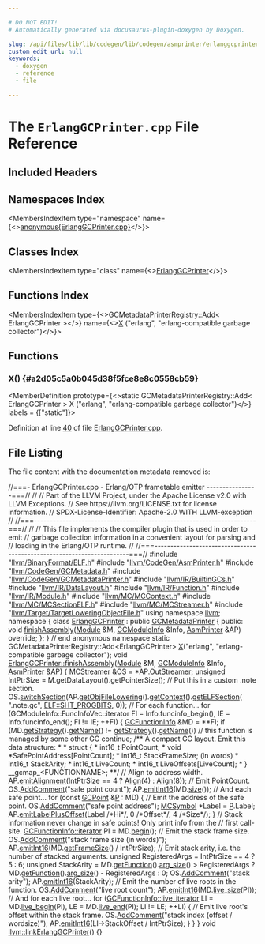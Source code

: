 ```yaml
---

# DO NOT EDIT!
# Automatically generated via docusaurus-plugin-doxygen by Doxygen.

slug: /api/files/lib/lib/codegen/lib/codegen/asmprinter/erlanggcprinter-cpp
custom_edit_url: null
keywords:
  - doxygen
  - reference
  - file

---
```





# The `ErlangGCPrinter.cpp` File Reference

<DoxygenPage pluginConfig={pluginConfig}>



## Included Headers

<IncludesList>
<IncludesListItem
  filePath="llvm/BinaryFormat/ELF.h"
  permalink="/docs/api/files/include/include/llvm/include/llvm/binaryformat/elf-h"
  isLocal="true" />
<IncludesListItem
  filePath="llvm/CodeGen/AsmPrinter.h"
  permalink="/docs/api/files/include/include/llvm/include/llvm/codegen/asmprinter-h"
  isLocal="true" />
<IncludesListItem
  filePath="llvm/CodeGen/GCMetadata.h"
  permalink="/docs/api/files/include/include/llvm/include/llvm/codegen/gcmetadata-h"
  isLocal="true" />
<IncludesListItem
  filePath="llvm/CodeGen/GCMetadataPrinter.h"
  permalink="/docs/api/files/include/include/llvm/include/llvm/codegen/gcmetadataprinter-h"
  isLocal="true" />
<IncludesListItem
  filePath="llvm/IR/BuiltinGCs.h"
  permalink="/docs/api/files/include/include/llvm/include/llvm/ir/builtingcs-h"
  isLocal="true" />
<IncludesListItem
  filePath="llvm/IR/DataLayout.h"
  permalink="/docs/api/files/include/include/llvm/include/llvm/ir/datalayout-h"
  isLocal="true" />
<IncludesListItem
  filePath="llvm/IR/Function.h"
  permalink="/docs/api/files/include/include/llvm/include/llvm/ir/function-h"
  isLocal="true" />
<IncludesListItem
  filePath="llvm/IR/Module.h"
  permalink="/docs/api/files/include/include/llvm/include/llvm/ir/module-h"
  isLocal="true" />
<IncludesListItem
  filePath="llvm/MC/MCContext.h"
  permalink="/docs/api/files/include/include/llvm/include/llvm/mc/mccontext-h"
  isLocal="true" />
<IncludesListItem
  filePath="llvm/MC/MCSectionELF.h"
  permalink="/docs/api/files/include/include/llvm/include/llvm/mc/mcsectionelf-h"
  isLocal="true" />
<IncludesListItem
  filePath="llvm/MC/MCStreamer.h"
  permalink="/docs/api/files/include/include/llvm/include/llvm/mc/mcstreamer-h"
  isLocal="true" />
<IncludesListItem
  filePath="llvm/Target/TargetLoweringObjectFile.h"
  permalink="/docs/api/files/include/include/llvm/include/llvm/target/targetloweringobjectfile-h"
  isLocal="true" />
</IncludesList>

## Namespaces Index

<MembersIndex>

<MembersIndexItem
  type="namespace"
  name={<><a href="/docs/api/namespaces/anonymous-erlanggcprinter-cpp-">anonymous&#123;ErlangGCPrinter.cpp&#125;</a></>}>
</MembersIndexItem>

</MembersIndex>

## Classes Index

<MembersIndex>

<MembersIndexItem
  type="class"
  name={<><a href="/docs/api/classes/anonymous-namespace-erlanggcprinter-cpp-/erlanggcprinter">ErlangGCPrinter</a></>}>
</MembersIndexItem>

</MembersIndex>

## Functions Index

<MembersIndex>

<MembersIndexItem
  type={<>GCMetadataPrinterRegistry::Add&lt; ErlangGCPrinter &gt;</>}
  name={<><a href="#a2d05c5a0b045d38f5fce8e8c0558cb59">X</a> (&quot;erlang&quot;, &quot;erlang-compatible garbage collector&quot;)</>}>
</MembersIndexItem>

</MembersIndex>


<SectionDefinition>

## Functions

### X() {#a2d05c5a0b045d38f5fce8e8c0558cb59}

<MemberDefinition
  prototype={<>static GCMetadataPrinterRegistry::Add&lt; ErlangGCPrinter &gt; X (&quot;erlang&quot;, &quot;erlang-compatible garbage collector&quot;)</>}
  labels = {["static"]}>

Definition at line <a href="#l00040">40</a> of file <a href="/docs/api/files/lib/lib/codegen/lib/codegen/asmprinter/erlanggcprinter-cpp">ErlangGCPrinter.cpp</a>.
</MemberDefinition>

</SectionDefinition>

## File Listing

The file content with the documentation metadata removed is:

<ProgramListing>

<Link id="l00001" /><CodeLine lineNumber="1"><Highlight kind="comment">//===- ErlangGCPrinter.cpp - Erlang/OTP frametable emitter ----------------===//</Highlight><Highlight kind="normal"></Highlight></CodeLine>
<Link id="l00002" /><CodeLine lineNumber="2"><Highlight kind="normal"></Highlight><Highlight kind="comment">//</Highlight><Highlight kind="normal"></Highlight></CodeLine>
<Link id="l00003" /><CodeLine lineNumber="3"><Highlight kind="normal"></Highlight><Highlight kind="comment">// Part of the LLVM Project, under the Apache License v2.0 with LLVM Exceptions.</Highlight><Highlight kind="normal"></Highlight></CodeLine>
<Link id="l00004" /><CodeLine lineNumber="4"><Highlight kind="normal"></Highlight><Highlight kind="comment">// See https://llvm.org/LICENSE.txt for license information.</Highlight><Highlight kind="normal"></Highlight></CodeLine>
<Link id="l00005" /><CodeLine lineNumber="5"><Highlight kind="normal"></Highlight><Highlight kind="comment">// SPDX-License-Identifier: Apache-2.0 WITH LLVM-exception</Highlight><Highlight kind="normal"></Highlight></CodeLine>
<Link id="l00006" /><CodeLine lineNumber="6"><Highlight kind="normal"></Highlight><Highlight kind="comment">//</Highlight><Highlight kind="normal"></Highlight></CodeLine>
<Link id="l00007" /><CodeLine lineNumber="7"><Highlight kind="normal"></Highlight><Highlight kind="comment">//===----------------------------------------------------------------------===//</Highlight><Highlight kind="normal"></Highlight></CodeLine>
<Link id="l00008" /><CodeLine lineNumber="8"><Highlight kind="normal"></Highlight><Highlight kind="comment">//</Highlight><Highlight kind="normal"></Highlight></CodeLine>
<Link id="l00009" /><CodeLine lineNumber="9"><Highlight kind="normal"></Highlight><Highlight kind="comment">// This file implements the compiler plugin that is used in order to emit</Highlight><Highlight kind="normal"></Highlight></CodeLine>
<Link id="l00010" /><CodeLine lineNumber="10"><Highlight kind="normal"></Highlight><Highlight kind="comment">// garbage collection information in a convenient layout for parsing and</Highlight><Highlight kind="normal"></Highlight></CodeLine>
<Link id="l00011" /><CodeLine lineNumber="11"><Highlight kind="normal"></Highlight><Highlight kind="comment">// loading in the Erlang/OTP runtime.</Highlight><Highlight kind="normal"></Highlight></CodeLine>
<Link id="l00012" /><CodeLine lineNumber="12"><Highlight kind="normal"></Highlight><Highlight kind="comment">//</Highlight><Highlight kind="normal"></Highlight></CodeLine>
<Link id="l00013" /><CodeLine lineNumber="13"><Highlight kind="normal"></Highlight><Highlight kind="comment">//===----------------------------------------------------------------------===//</Highlight><Highlight kind="normal"></Highlight></CodeLine>
<Link id="l00014" /><CodeLine lineNumber="14"><Highlight kind="normal"></Highlight></CodeLine>
<Link id="l00015" /><CodeLine lineNumber="15"><Highlight kind="normal"></Highlight><Highlight kind="preprocessor">#include &quot;<a href="/docs/api/files/include/include/llvm/include/llvm/binaryformat/elf-h">llvm/BinaryFormat/ELF.h</a>&quot;</Highlight><Highlight kind="normal"></Highlight></CodeLine>
<Link id="l00016" /><CodeLine lineNumber="16"><Highlight kind="normal"></Highlight><Highlight kind="preprocessor">#include &quot;<a href="/docs/api/files/include/include/llvm/include/llvm/codegen/asmprinter-h">llvm/CodeGen/AsmPrinter.h</a>&quot;</Highlight><Highlight kind="normal"></Highlight></CodeLine>
<Link id="l00017" /><CodeLine lineNumber="17"><Highlight kind="normal"></Highlight><Highlight kind="preprocessor">#include &quot;<a href="/docs/api/files/include/include/llvm/include/llvm/codegen/gcmetadata-h">llvm/CodeGen/GCMetadata.h</a>&quot;</Highlight><Highlight kind="normal"></Highlight></CodeLine>
<Link id="l00018" /><CodeLine lineNumber="18"><Highlight kind="normal"></Highlight><Highlight kind="preprocessor">#include &quot;<a href="/docs/api/files/include/include/llvm/include/llvm/codegen/gcmetadataprinter-h">llvm/CodeGen/GCMetadataPrinter.h</a>&quot;</Highlight><Highlight kind="normal"></Highlight></CodeLine>
<Link id="l00019" /><CodeLine lineNumber="19"><Highlight kind="normal"></Highlight><Highlight kind="preprocessor">#include &quot;<a href="/docs/api/files/include/include/llvm/include/llvm/ir/builtingcs-h">llvm/IR/BuiltinGCs.h</a>&quot;</Highlight><Highlight kind="normal"></Highlight></CodeLine>
<Link id="l00020" /><CodeLine lineNumber="20"><Highlight kind="normal"></Highlight><Highlight kind="preprocessor">#include &quot;<a href="/docs/api/files/include/include/llvm/include/llvm/ir/datalayout-h">llvm/IR/DataLayout.h</a>&quot;</Highlight><Highlight kind="normal"></Highlight></CodeLine>
<Link id="l00021" /><CodeLine lineNumber="21"><Highlight kind="normal"></Highlight><Highlight kind="preprocessor">#include &quot;<a href="/docs/api/files/include/include/llvm/include/llvm/ir/function-h">llvm/IR/Function.h</a>&quot;</Highlight><Highlight kind="normal"></Highlight></CodeLine>
<Link id="l00022" /><CodeLine lineNumber="22"><Highlight kind="normal"></Highlight><Highlight kind="preprocessor">#include &quot;<a href="/docs/api/files/include/include/llvm/include/llvm/ir/module-h">llvm/IR/Module.h</a>&quot;</Highlight><Highlight kind="normal"></Highlight></CodeLine>
<Link id="l00023" /><CodeLine lineNumber="23"><Highlight kind="normal"></Highlight><Highlight kind="preprocessor">#include &quot;<a href="/docs/api/files/include/include/llvm/include/llvm/mc/mccontext-h">llvm/MC/MCContext.h</a>&quot;</Highlight><Highlight kind="normal"></Highlight></CodeLine>
<Link id="l00024" /><CodeLine lineNumber="24"><Highlight kind="normal"></Highlight><Highlight kind="preprocessor">#include &quot;<a href="/docs/api/files/include/include/llvm/include/llvm/mc/mcsectionelf-h">llvm/MC/MCSectionELF.h</a>&quot;</Highlight><Highlight kind="normal"></Highlight></CodeLine>
<Link id="l00025" /><CodeLine lineNumber="25"><Highlight kind="normal"></Highlight><Highlight kind="preprocessor">#include &quot;<a href="/docs/api/files/include/include/llvm/include/llvm/mc/mcstreamer-h">llvm/MC/MCStreamer.h</a>&quot;</Highlight><Highlight kind="normal"></Highlight></CodeLine>
<Link id="l00026" /><CodeLine lineNumber="26"><Highlight kind="normal"></Highlight><Highlight kind="preprocessor">#include &quot;<a href="/docs/api/files/include/include/llvm/include/llvm/target/targetloweringobjectfile-h">llvm/Target/TargetLoweringObjectFile.h</a>&quot;</Highlight><Highlight kind="normal"></Highlight></CodeLine>
<Link id="l00027" /><CodeLine lineNumber="27"><Highlight kind="normal"></Highlight></CodeLine>
<Link id="l00028" /><CodeLine lineNumber="28"><Highlight kind="normal"></Highlight><Highlight kind="keyword">using namespace </Highlight><Highlight kind="normal"><a href="/docs/api/namespaces/llvm">llvm</a>;</Highlight></CodeLine>
<Link id="l00029" /><CodeLine lineNumber="29"><Highlight kind="normal"></Highlight></CodeLine>
<Link id="l00030" /><CodeLine lineNumber="30" lineLink="/docs/api/namespaces/anonymous-erlanggcprinter-cpp-"><Highlight kind="normal"></Highlight><Highlight kind="keyword">namespace </Highlight><Highlight kind="normal">&#123;</Highlight></CodeLine>
<Link id="l00031" /><CodeLine lineNumber="31"><Highlight kind="normal"></Highlight></CodeLine>
<Link id="l00032" /><CodeLine lineNumber="32" lineLink="/docs/api/classes/anonymous-namespace-erlanggcprinter-cpp-/erlanggcprinter"><Highlight kind="normal"></Highlight><Highlight kind="keyword">class </Highlight><Highlight kind="normal"><a href="/docs/api/classes/anonymous-namespace-erlanggcprinter-cpp-/erlanggcprinter">ErlangGCPrinter</a> : </Highlight><Highlight kind="keyword">public</Highlight><Highlight kind="normal"> <a href="/docs/api/classes/llvm/gcmetadataprinter/#ae944ce49adc84bc2384d95f293763a64">GCMetadataPrinter</a> &#123;</Highlight></CodeLine>
<Link id="l00033" /><CodeLine lineNumber="33"><Highlight kind="normal"></Highlight><Highlight kind="keyword">public</Highlight><Highlight kind="normal">:</Highlight></CodeLine>
<Link id="l00034" /><CodeLine lineNumber="34"><Highlight kind="normal">  </Highlight><Highlight kind="keywordtype">void</Highlight><Highlight kind="normal"> <a href="/docs/api/classes/anonymous-namespace-erlanggcprinter-cpp-/erlanggcprinter/#a574679a34186d5db3a7b14b0ce5c5078">finishAssembly</a>(<a href="/docs/api/classes/llvm/module">Module</a> &amp;M, <a href="/docs/api/classes/llvm/gcmoduleinfo">GCModuleInfo</a> &amp;Info, <a href="/docs/api/classes/llvm/gcmetadataprinter/#a47b1796e5c0a56e8a36cf39ae2d051a5">AsmPrinter</a> &amp;AP) </Highlight><Highlight kind="keyword">override</Highlight><Highlight kind="normal">;</Highlight></CodeLine>
<Link id="l00035" /><CodeLine lineNumber="35"><Highlight kind="normal">&#125;;</Highlight></CodeLine>
<Link id="l00036" /><CodeLine lineNumber="36"><Highlight kind="normal"></Highlight></CodeLine>
<Link id="l00037" /><CodeLine lineNumber="37"><Highlight kind="normal">&#125; </Highlight><Highlight kind="comment">// end anonymous namespace</Highlight><Highlight kind="normal"></Highlight></CodeLine>
<Link id="l00038" /><CodeLine lineNumber="38"><Highlight kind="normal"></Highlight></CodeLine>
<Link id="l00039" /><CodeLine lineNumber="39"><Highlight kind="normal"></Highlight><Highlight kind="keyword">static</Highlight><Highlight kind="normal"> GCMetadataPrinterRegistry::Add&lt;ErlangGCPrinter&gt;</Highlight></CodeLine>
<Link id="l00040" /><CodeLine lineNumber="40" lineLink="#a2d05c5a0b045d38f5fce8e8c0558cb59"><Highlight kind="normal">    <a href="/docs/api/files/lib/lib/tablegen/tablegenbackendskeleton-cpp/#ab60f28d7a141ac46ccc200176a1bca8b">X</a>(</Highlight><Highlight kind="stringliteral">&quot;erlang&quot;</Highlight><Highlight kind="normal">, </Highlight><Highlight kind="stringliteral">&quot;erlang-compatible garbage collector&quot;</Highlight><Highlight kind="normal">);</Highlight></CodeLine>
<Link id="l00041" /><CodeLine lineNumber="41"><Highlight kind="normal"></Highlight></CodeLine>
<Link id="l00042" /><CodeLine lineNumber="42" lineLink="/docs/api/classes/anonymous-namespace-erlanggcprinter-cpp-/erlanggcprinter/#a574679a34186d5db3a7b14b0ce5c5078"><Highlight kind="normal"></Highlight><Highlight kind="keywordtype">void</Highlight><Highlight kind="normal"> <a href="/docs/api/classes/anonymous-namespace-erlanggcprinter-cpp-/erlanggcprinter/#a574679a34186d5db3a7b14b0ce5c5078">ErlangGCPrinter::finishAssembly</a>(<a href="/docs/api/classes/llvm/module">Module</a> &amp;M, <a href="/docs/api/classes/llvm/gcmoduleinfo">GCModuleInfo</a> &amp;Info,</Highlight></CodeLine>
<Link id="l00043" /><CodeLine lineNumber="43"><Highlight kind="normal">                                     <a href="/docs/api/classes/llvm/gcmetadataprinter/#a47b1796e5c0a56e8a36cf39ae2d051a5">AsmPrinter</a> &amp;AP) &#123;</Highlight></CodeLine>
<Link id="l00044" /><CodeLine lineNumber="44"><Highlight kind="normal">  <a href="/docs/api/classes/llvm/mcstreamer">MCStreamer</a> &amp;OS = &#42;AP.<a href="/docs/api/classes/llvm/asmprinter/#ac189a157a6aab76ea837c13ec615dbc9">OutStreamer</a>;</Highlight></CodeLine>
<Link id="l00045" /><CodeLine lineNumber="45"><Highlight kind="normal">  </Highlight><Highlight kind="keywordtype">unsigned</Highlight><Highlight kind="normal"> IntPtrSize = M.getDataLayout().getPointerSize();</Highlight></CodeLine>
<Link id="l00046" /><CodeLine lineNumber="46"><Highlight kind="normal"></Highlight></CodeLine>
<Link id="l00047" /><CodeLine lineNumber="47"><Highlight kind="normal">  </Highlight><Highlight kind="comment">// Put this in a custom .note section.</Highlight><Highlight kind="normal"></Highlight></CodeLine>
<Link id="l00048" /><CodeLine lineNumber="48"><Highlight kind="normal">  OS.<a href="/docs/api/classes/llvm/mcstreamer/#ac4f84451dc4abc997c960d484953b1d2">switchSection</a>(AP.<a href="/docs/api/classes/llvm/asmprinter/#a0580b05cc0794957d4ac1ce2f209ac87">getObjFileLowering</a>().<a href="/docs/api/classes/llvm/mcobjectfileinfo/#afcda39b4059eca86c10397b7a938a729">getContext</a>().<a href="/docs/api/classes/llvm/mccontext/#a3fddc32fd70ea36b8482c9055eb68c40">getELFSection</a>(</Highlight></CodeLine>
<Link id="l00049" /><CodeLine lineNumber="49"><Highlight kind="normal">      </Highlight><Highlight kind="stringliteral">&quot;.note.gc&quot;</Highlight><Highlight kind="normal">, <a href="/docs/api/namespaces/llvm/elf/#ab23570002b1ab10a685e8f349da3ddbca18ae5a64ac74a4265698b956bc797b32">ELF::SHT&#95;PROGBITS</a>, 0));</Highlight></CodeLine>
<Link id="l00050" /><CodeLine lineNumber="50"><Highlight kind="normal"></Highlight></CodeLine>
<Link id="l00051" /><CodeLine lineNumber="51"><Highlight kind="normal">  </Highlight><Highlight kind="comment">// For each function...</Highlight><Highlight kind="normal"></Highlight></CodeLine>
<Link id="l00052" /><CodeLine lineNumber="52"><Highlight kind="normal">  </Highlight><Highlight kind="keywordflow">for</Highlight><Highlight kind="normal"> (GCModuleInfo::FuncInfoVec::iterator FI = Info.funcinfo&#95;begin(),</Highlight></CodeLine>
<Link id="l00053" /><CodeLine lineNumber="53"><Highlight kind="normal">                                           IE = Info.funcinfo&#95;end();</Highlight></CodeLine>
<Link id="l00054" /><CodeLine lineNumber="54"><Highlight kind="normal">       FI != IE; ++FI) &#123;</Highlight></CodeLine>
<Link id="l00055" /><CodeLine lineNumber="55"><Highlight kind="normal">    <a href="/docs/api/classes/llvm/gcfunctioninfo">GCFunctionInfo</a> &amp;MD = &#42;&#42;FI;</Highlight></CodeLine>
<Link id="l00056" /><CodeLine lineNumber="56"><Highlight kind="normal">    </Highlight><Highlight kind="keywordflow">if</Highlight><Highlight kind="normal"> (MD.<a href="/docs/api/classes/llvm/gcfunctioninfo/#a98e4459898a43800bff9bcb2f1e2a8bb">getStrategy</a>().<a href="/docs/api/classes/llvm/gcstrategy/#ae253aa14fb9f8582e089850f07616599">getName</a>() != <a href="/docs/api/classes/llvm/gcmetadataprinter/#a103ca212831edb585c5fdc509df54b33">getStrategy</a>().<a href="/docs/api/files/lib/lib/transforms/lib/transforms/objcarc/provenanceanalysisevaluator-cpp/#a2ee79648e8bce3ddbb26358ff10e3e82">getName</a>())</Highlight></CodeLine>
<Link id="l00057" /><CodeLine lineNumber="57"><Highlight kind="normal">      </Highlight><Highlight kind="comment">// this function is managed by some other GC</Highlight><Highlight kind="normal"></Highlight></CodeLine>
<Link id="l00058" /><CodeLine lineNumber="58"><Highlight kind="normal">      </Highlight><Highlight kind="keywordflow">continue</Highlight><Highlight kind="normal">;</Highlight><Highlight kind="comment"></Highlight></CodeLine>
<Link id="l00059" /><CodeLine lineNumber="59"><Highlight kind="comment">    /&#42;&#42; A compact GC layout. Emit this data structure:</Highlight></CodeLine>
<Link id="l00060" /><CodeLine lineNumber="60"><Highlight kind="comment">     &#42;</Highlight></CodeLine>
<Link id="l00061" /><CodeLine lineNumber="61"><Highlight kind="comment">     &#42; struct &#123;</Highlight></CodeLine>
<Link id="l00062" /><CodeLine lineNumber="62"><Highlight kind="comment">     &#42;   int16&#95;t PointCount;</Highlight></CodeLine>
<Link id="l00063" /><CodeLine lineNumber="63"><Highlight kind="comment">     &#42;   void &#42;SafePointAddress&#91;PointCount&#93;;</Highlight></CodeLine>
<Link id="l00064" /><CodeLine lineNumber="64"><Highlight kind="comment">     &#42;   int16&#95;t StackFrameSize; (in words)</Highlight></CodeLine>
<Link id="l00065" /><CodeLine lineNumber="65"><Highlight kind="comment">     &#42;   int16&#95;t StackArity;</Highlight></CodeLine>
<Link id="l00066" /><CodeLine lineNumber="66"><Highlight kind="comment">     &#42;   int16&#95;t LiveCount;</Highlight></CodeLine>
<Link id="l00067" /><CodeLine lineNumber="67"><Highlight kind="comment">     &#42;   int16&#95;t LiveOffsets&#91;LiveCount&#93;;</Highlight></CodeLine>
<Link id="l00068" /><CodeLine lineNumber="68"><Highlight kind="comment">     &#42; &#125; &#95;&#95;gcmap&#95;&lt;FUNCTIONNAME&gt;;</Highlight></CodeLine>
<Link id="l00069" /><CodeLine lineNumber="69"><Highlight kind="comment">     &#42;&#42;/</Highlight><Highlight kind="normal"></Highlight></CodeLine>
<Link id="l00070" /><CodeLine lineNumber="70"><Highlight kind="normal"></Highlight></CodeLine>
<Link id="l00071" /><CodeLine lineNumber="71"><Highlight kind="normal">    </Highlight><Highlight kind="comment">// Align to address width.</Highlight><Highlight kind="normal"></Highlight></CodeLine>
<Link id="l00072" /><CodeLine lineNumber="72"><Highlight kind="normal">    AP.<a href="/docs/api/classes/llvm/asmprinter/#aa321836ddd72df66be5551323b3090d9">emitAlignment</a>(IntPtrSize == 4 ? <a href="/docs/api/structs/llvm/align">Align</a>(4) : <a href="/docs/api/structs/llvm/align">Align</a>(8));</Highlight></CodeLine>
<Link id="l00073" /><CodeLine lineNumber="73"><Highlight kind="normal"></Highlight></CodeLine>
<Link id="l00074" /><CodeLine lineNumber="74"><Highlight kind="normal">    </Highlight><Highlight kind="comment">// Emit PointCount.</Highlight><Highlight kind="normal"></Highlight></CodeLine>
<Link id="l00075" /><CodeLine lineNumber="75"><Highlight kind="normal">    OS.<a href="/docs/api/classes/llvm/mcstreamer/#a64eafd6bed9f342e423e74a93223135c">AddComment</a>(</Highlight><Highlight kind="stringliteral">&quot;safe point count&quot;</Highlight><Highlight kind="normal">);</Highlight></CodeLine>
<Link id="l00076" /><CodeLine lineNumber="76"><Highlight kind="normal">    AP.<a href="/docs/api/classes/llvm/asmprinter/#ad87d51ae3e480de2e3892fc257406212">emitInt16</a>(MD.<a href="/docs/api/classes/llvm/gcfunctioninfo/#a71465584e291bc6d25e24f061526a7fc">size</a>());</Highlight></CodeLine>
<Link id="l00077" /><CodeLine lineNumber="77"><Highlight kind="normal"></Highlight></CodeLine>
<Link id="l00078" /><CodeLine lineNumber="78"><Highlight kind="normal">    </Highlight><Highlight kind="comment">// And each safe point...</Highlight><Highlight kind="normal"></Highlight></CodeLine>
<Link id="l00079" /><CodeLine lineNumber="79"><Highlight kind="normal">    </Highlight><Highlight kind="keywordflow">for</Highlight><Highlight kind="normal"> (</Highlight><Highlight kind="keyword">const</Highlight><Highlight kind="normal"> <a href="/docs/api/structs/llvm/gcpoint">GCPoint</a> &amp;<a href="/docs/api/files/lib/lib/option/option-cpp/#a04665169063c8ca1f2ea96c27fc7c2b2">P</a> : MD) &#123;</Highlight></CodeLine>
<Link id="l00080" /><CodeLine lineNumber="80"><Highlight kind="normal">      </Highlight><Highlight kind="comment">// Emit the address of the safe point.</Highlight><Highlight kind="normal"></Highlight></CodeLine>
<Link id="l00081" /><CodeLine lineNumber="81"><Highlight kind="normal">      OS.<a href="/docs/api/classes/llvm/mcstreamer/#a64eafd6bed9f342e423e74a93223135c">AddComment</a>(</Highlight><Highlight kind="stringliteral">&quot;safe point address&quot;</Highlight><Highlight kind="normal">);</Highlight></CodeLine>
<Link id="l00082" /><CodeLine lineNumber="82"><Highlight kind="normal">      <a href="/docs/api/classes/llvm/mcsymbol">MCSymbol</a> &#42;Label = <a href="/docs/api/files/lib/lib/option/option-cpp/#a04665169063c8ca1f2ea96c27fc7c2b2">P</a>.Label;</Highlight></CodeLine>
<Link id="l00083" /><CodeLine lineNumber="83"><Highlight kind="normal">      AP.<a href="/docs/api/classes/llvm/asmprinter/#a2380b3abc7ab19ec1af9883a5f7bbd67">emitLabelPlusOffset</a>(Label </Highlight><Highlight kind="comment">/&#42;Hi&#42;/</Highlight><Highlight kind="normal">, 0 </Highlight><Highlight kind="comment">/&#42;Offset&#42;/</Highlight><Highlight kind="normal">, 4 </Highlight><Highlight kind="comment">/&#42;Size&#42;/</Highlight><Highlight kind="normal">);</Highlight></CodeLine>
<Link id="l00084" /><CodeLine lineNumber="84"><Highlight kind="normal">    &#125;</Highlight></CodeLine>
<Link id="l00085" /><CodeLine lineNumber="85"><Highlight kind="normal"></Highlight></CodeLine>
<Link id="l00086" /><CodeLine lineNumber="86"><Highlight kind="normal">    </Highlight><Highlight kind="comment">// Stack information never change in safe points! Only print info from the</Highlight><Highlight kind="normal"></Highlight></CodeLine>
<Link id="l00087" /><CodeLine lineNumber="87"><Highlight kind="normal">    </Highlight><Highlight kind="comment">// first call-site.</Highlight><Highlight kind="normal"></Highlight></CodeLine>
<Link id="l00088" /><CodeLine lineNumber="88"><Highlight kind="normal">    <a href="/docs/api/classes/llvm/gcfunctioninfo/#ad553d77477f4b042825d3d79d11ea54b">GCFunctionInfo::iterator</a> PI = MD.<a href="/docs/api/classes/llvm/gcfunctioninfo/#a77c417b0241688bca06f6491a2da8baf">begin</a>();</Highlight></CodeLine>
<Link id="l00089" /><CodeLine lineNumber="89"><Highlight kind="normal"></Highlight></CodeLine>
<Link id="l00090" /><CodeLine lineNumber="90"><Highlight kind="normal">    </Highlight><Highlight kind="comment">// Emit the stack frame size.</Highlight><Highlight kind="normal"></Highlight></CodeLine>
<Link id="l00091" /><CodeLine lineNumber="91"><Highlight kind="normal">    OS.<a href="/docs/api/classes/llvm/mcstreamer/#a64eafd6bed9f342e423e74a93223135c">AddComment</a>(</Highlight><Highlight kind="stringliteral">&quot;stack frame size (in words)&quot;</Highlight><Highlight kind="normal">);</Highlight></CodeLine>
<Link id="l00092" /><CodeLine lineNumber="92"><Highlight kind="normal">    AP.<a href="/docs/api/classes/llvm/asmprinter/#ad87d51ae3e480de2e3892fc257406212">emitInt16</a>(MD.<a href="/docs/api/classes/llvm/gcfunctioninfo/#a681b6af2f54c7606da87aa7e777bbe3e">getFrameSize</a>() / IntPtrSize);</Highlight></CodeLine>
<Link id="l00093" /><CodeLine lineNumber="93"><Highlight kind="normal"></Highlight></CodeLine>
<Link id="l00094" /><CodeLine lineNumber="94"><Highlight kind="normal">    </Highlight><Highlight kind="comment">// Emit stack arity, i.e. the number of stacked arguments.</Highlight><Highlight kind="normal"></Highlight></CodeLine>
<Link id="l00095" /><CodeLine lineNumber="95"><Highlight kind="normal">    </Highlight><Highlight kind="keywordtype">unsigned</Highlight><Highlight kind="normal"> RegisteredArgs = IntPtrSize == 4 ? 5 : 6;</Highlight></CodeLine>
<Link id="l00096" /><CodeLine lineNumber="96"><Highlight kind="normal">    </Highlight><Highlight kind="keywordtype">unsigned</Highlight><Highlight kind="normal"> StackArity = MD.<a href="/docs/api/classes/llvm/gcfunctioninfo/#ad698a1f47410fdd4aeaa489f3d865019">getFunction</a>().<a href="/docs/api/classes/llvm/function/#ac6baa801e4aea800984e760d5460662f">arg&#95;size</a>() &gt; RegisteredArgs</Highlight></CodeLine>
<Link id="l00097" /><CodeLine lineNumber="97"><Highlight kind="normal">                              ? MD.<a href="/docs/api/classes/llvm/gcfunctioninfo/#ad698a1f47410fdd4aeaa489f3d865019">getFunction</a>().<a href="/docs/api/classes/llvm/function/#ac6baa801e4aea800984e760d5460662f">arg&#95;size</a>() - RegisteredArgs</Highlight></CodeLine>
<Link id="l00098" /><CodeLine lineNumber="98"><Highlight kind="normal">                              : 0;</Highlight></CodeLine>
<Link id="l00099" /><CodeLine lineNumber="99"><Highlight kind="normal">    OS.<a href="/docs/api/classes/llvm/mcstreamer/#a64eafd6bed9f342e423e74a93223135c">AddComment</a>(</Highlight><Highlight kind="stringliteral">&quot;stack arity&quot;</Highlight><Highlight kind="normal">);</Highlight></CodeLine>
<Link id="l00100" /><CodeLine lineNumber="100"><Highlight kind="normal">    AP.<a href="/docs/api/classes/llvm/asmprinter/#ad87d51ae3e480de2e3892fc257406212">emitInt16</a>(StackArity);</Highlight></CodeLine>
<Link id="l00101" /><CodeLine lineNumber="101"><Highlight kind="normal"></Highlight></CodeLine>
<Link id="l00102" /><CodeLine lineNumber="102"><Highlight kind="normal">    </Highlight><Highlight kind="comment">// Emit the number of live roots in the function.</Highlight><Highlight kind="normal"></Highlight></CodeLine>
<Link id="l00103" /><CodeLine lineNumber="103"><Highlight kind="normal">    OS.<a href="/docs/api/classes/llvm/mcstreamer/#a64eafd6bed9f342e423e74a93223135c">AddComment</a>(</Highlight><Highlight kind="stringliteral">&quot;live root count&quot;</Highlight><Highlight kind="normal">);</Highlight></CodeLine>
<Link id="l00104" /><CodeLine lineNumber="104"><Highlight kind="normal">    AP.<a href="/docs/api/classes/llvm/asmprinter/#ad87d51ae3e480de2e3892fc257406212">emitInt16</a>(MD.<a href="/docs/api/classes/llvm/gcfunctioninfo/#a61aea3cbd5619f46ce9aa2ce3799ff9d">live&#95;size</a>(PI));</Highlight></CodeLine>
<Link id="l00105" /><CodeLine lineNumber="105"><Highlight kind="normal"></Highlight></CodeLine>
<Link id="l00106" /><CodeLine lineNumber="106"><Highlight kind="normal">    </Highlight><Highlight kind="comment">// And for each live root...</Highlight><Highlight kind="normal"></Highlight></CodeLine>
<Link id="l00107" /><CodeLine lineNumber="107"><Highlight kind="normal">    </Highlight><Highlight kind="keywordflow">for</Highlight><Highlight kind="normal"> (<a href="/docs/api/classes/llvm/gcfunctioninfo/#aa9282de572d03dca73f282b617f64bd0">GCFunctionInfo::live&#95;iterator</a> LI = MD.<a href="/docs/api/classes/llvm/gcfunctioninfo/#a81c7cd06eff3dc773acdbcdf7f654879">live&#95;begin</a>(PI),</Highlight></CodeLine>
<Link id="l00108" /><CodeLine lineNumber="108"><Highlight kind="normal">                                       LE = MD.<a href="/docs/api/classes/llvm/gcfunctioninfo/#a9da823485016de1037a37cc2f66739c9">live&#95;end</a>(PI);</Highlight></CodeLine>
<Link id="l00109" /><CodeLine lineNumber="109"><Highlight kind="normal">         LI != LE; ++LI) &#123;</Highlight></CodeLine>
<Link id="l00110" /><CodeLine lineNumber="110"><Highlight kind="normal">      </Highlight><Highlight kind="comment">// Emit live root&#39;s offset within the stack frame.</Highlight><Highlight kind="normal"></Highlight></CodeLine>
<Link id="l00111" /><CodeLine lineNumber="111"><Highlight kind="normal">      OS.<a href="/docs/api/classes/llvm/mcstreamer/#a64eafd6bed9f342e423e74a93223135c">AddComment</a>(</Highlight><Highlight kind="stringliteral">&quot;stack index (offset / wordsize)&quot;</Highlight><Highlight kind="normal">);</Highlight></CodeLine>
<Link id="l00112" /><CodeLine lineNumber="112"><Highlight kind="normal">      AP.<a href="/docs/api/classes/llvm/asmprinter/#ad87d51ae3e480de2e3892fc257406212">emitInt16</a>(LI-&gt;StackOffset / IntPtrSize);</Highlight></CodeLine>
<Link id="l00113" /><CodeLine lineNumber="113"><Highlight kind="normal">    &#125;</Highlight></CodeLine>
<Link id="l00114" /><CodeLine lineNumber="114"><Highlight kind="normal">  &#125;</Highlight></CodeLine>
<Link id="l00115" /><CodeLine lineNumber="115"><Highlight kind="normal">&#125;</Highlight></CodeLine>
<Link id="l00116" /><CodeLine lineNumber="116"><Highlight kind="normal"></Highlight></CodeLine>
<Link id="l00117" /><CodeLine lineNumber="117" lineLink="/docs/api/namespaces/llvm/#a2e68a405a95c7bb76fcf4f73be046e8e"><Highlight kind="normal"></Highlight><Highlight kind="keywordtype">void</Highlight><Highlight kind="normal"> <a href="/docs/api/namespaces/llvm/#a2e68a405a95c7bb76fcf4f73be046e8e">llvm::linkErlangGCPrinter</a>() &#123;&#125;</Highlight></CodeLine>

</ProgramListing>


</DoxygenPage>
